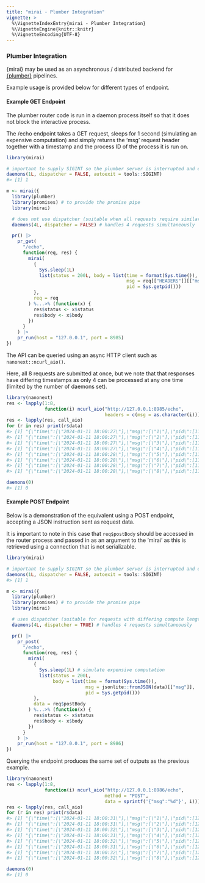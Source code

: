 ```yaml
---
title: "mirai - Plumber Integration"
vignette: >
  %\VignetteIndexEntry{mirai - Plumber Integration}
  %\VignetteEngine{knitr::knitr}
  %\VignetteEncoding{UTF-8}
---
```



### Plumber Integration

{mirai} may be used as an asynchronous / distributed backend for [{plumber}](https://cran.r-project.org/package=plumber) pipelines.

Example usage is provided below for different types of endpoint.

#### Example GET Endpoint

The plumber router code is run in a daemon process itself so that it does not block the interactive process.

The /echo endpoint takes a GET request, sleeps for 1 second (simulating an expensive computation) and simply returns the 'msg' request header together with a timestamp and the process ID of the process it is run on.

```r
library(mirai)

# important to supply SIGINT so the plumber server is interrupted and exits cleanly when torn down
daemons(1L, dispatcher = FALSE, autoexit = tools::SIGINT)
#> [1] 1

m <- mirai({
  library(plumber)
  library(promises) # to provide the promise pipe
  library(mirai)

  # does not use dispatcher (suitable when all requests require similar compute)
  daemons(4L, dispatcher = FALSE) # handles 4 requests simultaneously

  pr() |>
    pr_get(
      "/echo",
      function(req, res) {
        mirai(
          {
            Sys.sleep(1L)
            list(status = 200L, body = list(time = format(Sys.time()),
                                            msg = req[["HEADERS"]][["msg"]],
                                            pid = Sys.getpid()))
          },
          req = req
        ) %...>% (function(x) {
          res$status <- x$status
          res$body <- x$body
        })
      }
    ) |>
    pr_run(host = "127.0.0.1", port = 8985)
})
```

The API can be queried using an async HTTP client such as `nanonext::ncurl_aio()`.

Here, all 8 requests are submitted at once, but we note that that responses have differing timestamps as only 4 can be processed at any one time (limited by the number of daemons set).

```r
library(nanonext)
res <- lapply(1:8,
              function(i) ncurl_aio("http://127.0.0.1:8985/echo",
                                    headers = c(msg = as.character(i))))
res <- lapply(res, call_aio)
for (r in res) print(r$data)
#> [1] "{\"time\":[\"2024-01-11 18:00:27\"],\"msg\":[\"1\"],\"pid\":[11868]}"
#> [1] "{\"time\":[\"2024-01-11 18:00:27\"],\"msg\":[\"2\"],\"pid\":[11862]}"
#> [1] "{\"time\":[\"2024-01-11 18:00:27\"],\"msg\":[\"3\"],\"pid\":[11860]}"
#> [1] "{\"time\":[\"2024-01-11 18:00:27\"],\"msg\":[\"4\"],\"pid\":[11864]}"
#> [1] "{\"time\":[\"2024-01-11 18:00:28\"],\"msg\":[\"5\"],\"pid\":[11864]}"
#> [1] "{\"time\":[\"2024-01-11 18:00:28\"],\"msg\":[\"6\"],\"pid\":[11868]}"
#> [1] "{\"time\":[\"2024-01-11 18:00:28\"],\"msg\":[\"7\"],\"pid\":[11860]}"
#> [1] "{\"time\":[\"2024-01-11 18:00:28\"],\"msg\":[\"8\"],\"pid\":[11862]}"

daemons(0)
#> [1] 0
```

#### Example POST Endpoint

Below is a demonstration of the equivalent using a POST endpoint, accepting a JSON instruction sent as request data.

It is important to note in this case that `req$postBody` should be accessed in the router process and passed in as an argument to the 'mirai' as this is retrieved using a connection that is not serializable.

```r
library(mirai)

# important to supply SIGINT so the plumber server is interrupted and exits cleanly when torn down
daemons(1L, dispatcher = FALSE, autoexit = tools::SIGINT)
#> [1] 1

m <- mirai({
  library(plumber)
  library(promises) # to provide the promise pipe
  library(mirai)

  # uses dispatcher (suitable for requests with differing compute lengths)
  daemons(4L, dispatcher = TRUE) # handles 4 requests simultaneously

  pr() |>
    pr_post(
      "/echo",
      function(req, res) {
        mirai(
          {
            Sys.sleep(1L) # simulate expensive computation
            list(status = 200L,
                 body = list(time = format(Sys.time()),
                             msg = jsonlite::fromJSON(data)[["msg"]],
                             pid = Sys.getpid()))
          },
          data = req$postBody
        ) %...>% (function(x) {
          res$status <- x$status
          res$body <- x$body
        })
      }
    ) |>
    pr_run(host = "127.0.0.1", port = 8986)
})
```

Querying the endpoint produces the same set of outputs as the previous example.

```r
library(nanonext)
res <- lapply(1:8,
              function(i) ncurl_aio("http://127.0.0.1:8986/echo",
                                    method = "POST",
                                    data = sprintf('{"msg":"%d"}', i)))
res <- lapply(res, call_aio)
for (r in res) print(r$data)
#> [1] "{\"time\":[\"2024-01-11 18:00:31\"],\"msg\":[\"1\"],\"pid\":[12137]}"
#> [1] "{\"time\":[\"2024-01-11 18:00:31\"],\"msg\":[\"2\"],\"pid\":[12139]}"
#> [1] "{\"time\":[\"2024-01-11 18:00:32\"],\"msg\":[\"3\"],\"pid\":[12137]}"
#> [1] "{\"time\":[\"2024-01-11 18:00:31\"],\"msg\":[\"4\"],\"pid\":[12145]}"
#> [1] "{\"time\":[\"2024-01-11 18:00:32\"],\"msg\":[\"5\"],\"pid\":[12145]}"
#> [1] "{\"time\":[\"2024-01-11 18:00:31\"],\"msg\":[\"6\"],\"pid\":[12142]}"
#> [1] "{\"time\":[\"2024-01-11 18:00:32\"],\"msg\":[\"7\"],\"pid\":[12142]}"
#> [1] "{\"time\":[\"2024-01-11 18:00:32\"],\"msg\":[\"8\"],\"pid\":[12139]}"

daemons(0)
#> [1] 0
```
